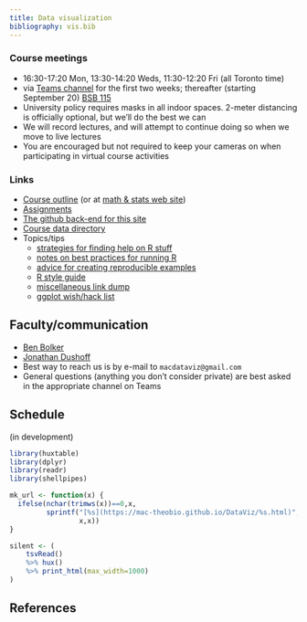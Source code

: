 ```yaml
---
title: Data visualization
bibliography: vis.bib
---
```


<!-- from https://www.w3schools.com/css/css_table.asp -->
<style>
th, td {
   vertical-align: top;
   padding: 15px;
}
tr:nth-child(even) {background-color: #f2f2f2;} 
th {background-color: #ccccff;}
</style>


<!-- COMMENT
	## Current

## Info

-->

### Course meetings

- 16:30-17:20 Mon, 13:30-14:20 Weds, 11:30-12:20 Fri (all Toronto time)
- via [Teams channel](https://teams.microsoft.com/_#/school/conversations/General?threadId=19:WMkvwbwYymVUN2AoIc-v8VrcUAxFa2fADOPK2ftOdKA1@thread.tacv2&ctx=channel) for the first two weeks; thereafter (starting September 20) [BSB 115](https://library.mcmaster.ca/cct/class-dir/bsb-115)
- University policy requires masks in all indoor spaces. 2-meter distancing is officially optional, but we'll do the best we can
- We will record lectures, and will attempt to continue doing so when we move to live lectures
- You are encouraged but not required to keep your cameras on when participating in virtual course activities

### Links

- [Course outline](outline.html) (or at [math & stats web site](https://mcmasteru365.sharepoint.com/:w:/s/sci-course-outlines/EQIfPDteOwhApDyncmtsPccBnD1-BnBNvI3d7lHqbVDRKQ?e=2Vt5pV))
- [Assignments](admin/assignments.html)
- [The github back-end for this site](https://github.com/mac-theobio/DataViz/)
- [Course data directory](data/index.html)
- Topics/tips
   - [strategies for finding help on R stuff](topics/Finding_help.html)
   - [notes on best practices for running R](topics/Running_R.html)
   - [advice for creating reproducible examples](topics/mre.html)
   - [R style guide](topics/R_style.notes.html)
   - [miscellaneous link dump](topics/misc_links.html)
   - [ggplot wish/hack list](topics/ggplot_hacks.html)
   
## Faculty/communication

- [Ben Bolker](http://www.math.mcmaster.ca/~bolker/)
- [Jonathan Dushoff](http://www.biology.mcmaster.ca/dushoff/)
- Best way to reach us is by e-mail to `macdataviz@gmail.com`
- General questions (anything you don't consider private) are best asked in the appropriate channel on Teams

## Schedule

(in development)

```r
library(huxtable)
library(dplyr)
library(readr)
library(shellpipes)

mk_url <- function(x) {
  ifelse(nchar(trimws(x))==0,x,
         sprintf("[%s](https://mac-theobio.github.io/DataViz/%s.html)",
                 x,x))
}

silent <- (
	tsvRead()
	%>% hux()
	%>% print_html(max_width=1000) 
)

```

## References

